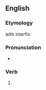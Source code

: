 ==English==

===Etymology===
{{suffix|en|picnic|-ed}} with {{af|en|-k-}} interfix

===Pronunciation===
* {{IPA|en|/ˈpɪknɪkt/}}

===Verb===
{{head|en|verb form}}

# {{en-past of|picnic}}